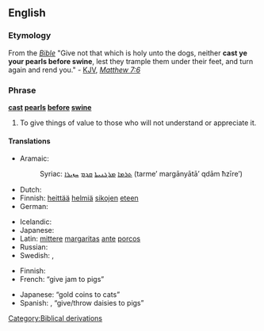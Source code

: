 ==English==

===Etymology===
From the ''[[Bible]]'' "Give not that which is holy unto the dogs, neither '''cast ye your pearls before swine''', lest they trample them under their feet, and turn again and rend you." - [[KJV]], [[s:Bible_(King_James)/Matthew#7:6|''Matthew 7:6'']]

===Phrase===
'''[[cast]] [[pearl]]s [[before]] [[swine]]'''

# {{idiom}} To give things of value to those who will not understand or appreciate it.

====Translations====
{{trans-top|cast pearls before swine (lit.)}}
* Aramaic:
*: Syriac: [[ܬܪܡܐ]] [[ܡܪܓܢܝܬܐ]] [[ܩܕܡ]] [[ܚܙܝܪܐ]] (tarme’ margānyātā’ qdām ħzīre’)
* Dutch: {{t|nl|parels voor de zwijnen}}
* Finnish: [[heittää]] [[helmi|helmiä]] [[sika|sikojen]] [[eteen]]
* German: {{t+|de|Perlen vor die Säue werfen}}
{{trans-mid}}
* Icelandic: {{t|is|kasta perlum fyrir svín}}
* Japanese: {{t+|ja|豚に真珠|tr=ぶたにしんじゅ, buta ni shinju|sc=Jpan}}
* Latin: [[mitto#Latin|mittere]] [[margarita#Latin|margaritas]] [[ante]] [[porcus|porcos]]
* Russian: {{t|ru|метать бисер перед свиньями|tr=metat' biser pered svinjami|sc=Cyrl}}
* Swedish: {{t-|sv|kasta pärlor för svin}}, {{t-|sv|kasta pärlor för svinen}}
{{trans-bottom}}

{{trans-top|equivalent idiom}}
* Finnish: {{t|fi|helmiä sioille}}
* French: {{t|fr|donner de la confiture aux cochons}} “give jam to pigs”
{{trans-mid}}
* Japanese: {{t+|ja|猫に小判|tr=ねこにこばん, neko ni koban|sc=Jpan}} “gold coins to cats”
* Spanish: {{t|es|dar margaritas a los cerdos}}, {{t|es|echar margaritas a los cerdos}} “give/throw daisies to pigs”
{{trans-bottom}}

[[Category:Biblical derivations]]